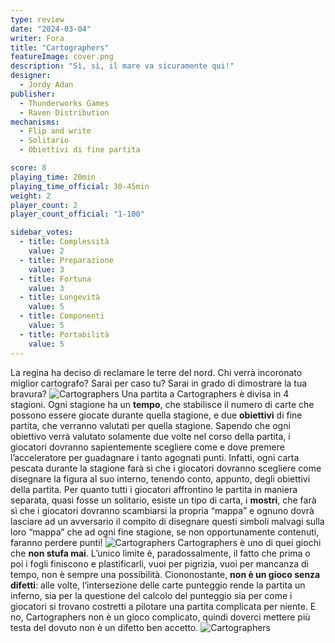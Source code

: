 ```yaml
---
type: review
date: "2024-03-04"
writer: Fora
title: "Cartographers"
featureImage: cover.png
description: "Sì, sì, il mare va sicuramente qui!"
designer:
  - Jordy Adan
publisher:
  - Thunderworks Games
  - Raven Distribution
mechanisms:
  - Flip and write
  - Solitario
  - Obiettivi di fine partita

score: 8
playing_time: 20min
playing_time_official: 30-45min
weight: 2
player_count: 2
player_count_official: "1-100"

sidebar_votes:
  - title: Complessità
    value: 2
  - title: Preparazione
    value: 3
  - title: Fortuna
    value: 3
  - title: Longevità
    value: 5
  - title: Componenti
    value: 5
  - title: Portabilità
    value: 5
---
```


<Setting>
  La regina ha deciso di reclamare le terre del nord. Chi verrà incoronato miglior cartografo? Sarai per caso tu? Sarai in grado di dimostrare la tua bravura?
</Setting>

<img src="./game1.jpg" alt= "Cartographers" />

<Rules>
  Una partita a Cartographers è divisa in 4 stagioni. Ogni stagione ha un <strong>tempo</strong>, che stabilisce il numero di carte che possono essere giocate durante quella stagione, e due <strong>obiettivi</strong> di fine partita, che verranno valutati per quella stagione. Sapendo che ogni obiettivo verrà valutato solamente due volte nel corso della partita, i giocatori dovranno sapientemente scegliere come e dove premere l’acceleratore per guadagnare i tanto agognati punti. Infatti, ogni carta pescata durante la stagione farà sì che i giocatori dovranno scegliere come disegnare la figura al suo interno, tenendo conto, appunto, degli obiettivi della partita. Per quanto tutti i giocatori affrontino le partita in maniera separata, quasi fosse un solitario, esiste un tipo di carta, i <strong>mostri</strong>, che farà sì che i giocatori dovranno scambiarsi la propria “mappa” e ognuno dovrà lasciare ad un avversario il compito di disegnare questi simboli malvagi sulla loro “mappa” che ad ogni fine stagione, se non opportunamente contenuti, faranno perdere punti!
</Rules>

<img src="./game2.jpg" alt= "Cartographers" />

<Feedback>
  Cartographers è uno di quei giochi che <strong>non stufa mai</strong>. L’unico limite è, paradossalmente, il fatto che prima o poi i fogli finiscono e plastificarli, vuoi per pigrizia, vuoi per mancanza di tempo, non è sempre una possibilità. Ciononostante, <strong>non è un gioco senza difetti</strong>: alle volte, l’intersezione delle carte punteggio rende la partita un inferno, sia per la questione del calcolo del punteggio sia per come i giocatori si trovano costretti a pilotare una partita complicata per niente. E no, Cartographers non è un gioco complicato, quindi doverci mettere più testa del dovuto non è un difetto ben accetto.
</Feedback>

<img src="./game3.jpg" alt= "Cartographers" />
